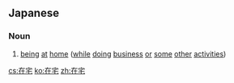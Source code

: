 ==Japanese==
{{ja-kanjitab|ざい|たく|yomi=o}}

===Noun===
{{ja-noun|ざいたく}}

# [[being]] [[at]] [[home]] ([[while]] [[doing]] [[business]] [[or]] [[some]] [[other]] [[activities]])

[[cs:在宅]]
[[ko:在宅]]
[[zh:在宅]]